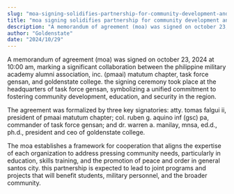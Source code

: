```yaml
---
slug: "moa-signing-solidifies-partnership-for-community-development-and-education"
title: "moa signing solidifies partnership for community development and education"
description: "A memorandum of agreement (moa) was signed on october 23, 2024 at 10:00 am, marking..."
author: "Goldenstate"
date: "2024/10/29"
---
```


A memorandum of agreement (moa) was signed on october 23, 2024 at 10:00 am, marking a significant collaboration between the philippine military academy alumni association, inc. (pmaai) matutum chapter, task force gensan, and goldenstate college. the signing ceremony took place at the headquarters of task force gensan, symbolizing a unified commitment to fostering community development, education, and security in the region.

The agreement was formalized by three key signatories: atty. tomas falgui ii, president of pmaai matutum chapter; col. ruben g. aquino inf (gsc) pa, commander of task force gensan; and dr. warren a. manilay, mnsa, ed.d., ph.d., president and ceo of goldenstate college.

The moa establishes a framework for cooperation that aligns the expertise of each organization to address pressing community needs, particularly in education, skills training, and the promotion of peace and order in general santos city. this partnership is expected to lead to joint programs and projects that will benefit students, military personnel, and the broader community.